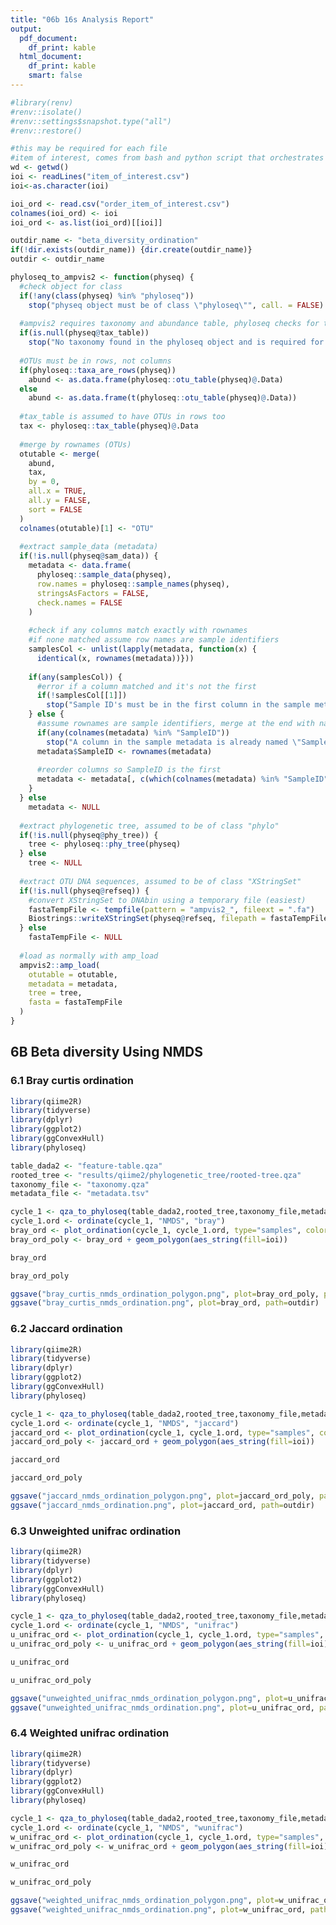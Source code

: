 ```yaml
---
title: "06b 16s Analysis Report"
output:
  pdf_document:
    df_print: kable
  html_document:
    df_print: kable
    smart: false
---
```


```r
#library(renv)
#renv::isolate()
#renv::settings$snapshot.type("all")
#renv::restore()
```

```r
#this may be required for each file
#item of interest, comes from bash and python script that orchestrates everything
wd <- getwd()
ioi <- readLines("item_of_interest.csv")
ioi<-as.character(ioi)

ioi_ord <- read.csv("order_item_of_interest.csv")
colnames(ioi_ord) <- ioi
ioi_ord <- as.list(ioi_ord)[[ioi]]

outdir_name <- "beta_diversity_ordination"
if(!dir.exists(outdir_name)) {dir.create(outdir_name)}
outdir <- outdir_name
```

```r
phyloseq_to_ampvis2 <- function(physeq) {
  #check object for class
  if(!any(class(physeq) %in% "phyloseq"))
    stop("physeq object must be of class \"phyloseq\"", call. = FALSE)
  
  #ampvis2 requires taxonomy and abundance table, phyloseq checks for the latter
  if(is.null(physeq@tax_table))
    stop("No taxonomy found in the phyloseq object and is required for ampvis2", call. = FALSE)
  
  #OTUs must be in rows, not columns
  if(phyloseq::taxa_are_rows(physeq))
    abund <- as.data.frame(phyloseq::otu_table(physeq)@.Data)
  else
    abund <- as.data.frame(t(phyloseq::otu_table(physeq)@.Data))
  
  #tax_table is assumed to have OTUs in rows too
  tax <- phyloseq::tax_table(physeq)@.Data
  
  #merge by rownames (OTUs)
  otutable <- merge(
    abund,
    tax,
    by = 0,
    all.x = TRUE,
    all.y = FALSE,
    sort = FALSE
  )
  colnames(otutable)[1] <- "OTU"
  
  #extract sample_data (metadata)
  if(!is.null(physeq@sam_data)) {
    metadata <- data.frame(
      phyloseq::sample_data(physeq),
      row.names = phyloseq::sample_names(physeq), 
      stringsAsFactors = FALSE, 
      check.names = FALSE
    )
    
    #check if any columns match exactly with rownames
    #if none matched assume row names are sample identifiers
    samplesCol <- unlist(lapply(metadata, function(x) {
      identical(x, rownames(metadata))}))
    
    if(any(samplesCol)) {
      #error if a column matched and it's not the first
      if(!samplesCol[[1]])
        stop("Sample ID's must be in the first column in the sample metadata, please reorder", call. = FALSE)
    } else {
      #assume rownames are sample identifiers, merge at the end with name "SampleID"
      if(any(colnames(metadata) %in% "SampleID"))
        stop("A column in the sample metadata is already named \"SampleID\" but does not seem to contain sample ID's", call. = FALSE)
      metadata$SampleID <- rownames(metadata)
      
      #reorder columns so SampleID is the first
      metadata <- metadata[, c(which(colnames(metadata) %in% "SampleID"), 1:(ncol(metadata)-1L)), drop = FALSE]
    }
  } else
    metadata <- NULL
  
  #extract phylogenetic tree, assumed to be of class "phylo"
  if(!is.null(physeq@phy_tree)) {
    tree <- phyloseq::phy_tree(physeq)
  } else
    tree <- NULL
  
  #extract OTU DNA sequences, assumed to be of class "XStringSet"
  if(!is.null(physeq@refseq)) {
    #convert XStringSet to DNAbin using a temporary file (easiest)
    fastaTempFile <- tempfile(pattern = "ampvis2_", fileext = ".fa")
    Biostrings::writeXStringSet(physeq@refseq, filepath = fastaTempFile)
  } else
    fastaTempFile <- NULL
  
  #load as normally with amp_load
  ampvis2::amp_load(
    otutable = otutable,
    metadata = metadata,
    tree = tree,
    fasta = fastaTempFile
  )
}
```

## 6B Beta diversity Using NMDS 

### 6.1 Bray curtis ordination

```r
library(qiime2R)
library(tidyverse)
library(dplyr)
library(ggplot2)
library(ggConvexHull)
library(phyloseq)

table_dada2 <- "feature-table.qza"
rooted_tree <- "results/qiime2/phylogenetic_tree/rooted-tree.qza"
taxonomy_file <- "taxonomy.qza"
metadata_file <- "metadata.tsv"

cycle_1 <- qza_to_phyloseq(table_dada2,rooted_tree,taxonomy_file,metadata_file) 
cycle_1.ord <- ordinate(cycle_1, "NMDS", "bray")
bray_ord <- plot_ordination(cycle_1, cycle_1.ord, type="samples", color=ioi) + ggtitle(label= "NMDS ordination of Bray curtis", subtitle = paste0("Stress value = ", round(cycle_1.ord$stress,4)))
bray_ord_poly <- bray_ord + geom_polygon(aes_string(fill=ioi)) 

bray_ord

bray_ord_poly

ggsave("bray_curtis_nmds_ordination_polygon.png", plot=bray_ord_poly, path=outdir)
ggsave("bray_curtis_nmds_ordination.png", plot=bray_ord, path=outdir)
```




### 6.2 Jaccard ordination

```r
library(qiime2R)
library(tidyverse)
library(dplyr)
library(ggplot2)
library(ggConvexHull)
library(phyloseq)

cycle_1 <- qza_to_phyloseq(table_dada2,rooted_tree,taxonomy_file,metadata_file) 
cycle_1.ord <- ordinate(cycle_1, "NMDS", "jaccard")
jaccard_ord <- plot_ordination(cycle_1, cycle_1.ord, type="samples", color=ioi) + ggtitle(label= "NMDS ordination of Jaccard", subtitle = paste0("Stress value = ", round(cycle_1.ord$stress,4)))
jaccard_ord_poly <- jaccard_ord + geom_polygon(aes_string(fill=ioi)) 

jaccard_ord

jaccard_ord_poly

ggsave("jaccard_nmds_ordination_polygon.png", plot=jaccard_ord_poly, path=outdir)
ggsave("jaccard_nmds_ordination.png", plot=jaccard_ord, path=outdir)
```




### 6.3 Unweighted unifrac ordination

```r
library(qiime2R)
library(tidyverse)
library(dplyr)
library(ggplot2)
library(ggConvexHull)
library(phyloseq)

cycle_1 <- qza_to_phyloseq(table_dada2,rooted_tree,taxonomy_file,metadata_file) 
cycle_1.ord <- ordinate(cycle_1, "NMDS", "unifrac")
u_unifrac_ord <- plot_ordination(cycle_1, cycle_1.ord, type="samples", color=ioi) + ggtitle(label= "NMDS ordination of Unweighted Unifrac", subtitle = paste0("Stress value = ", round(cycle_1.ord$stress,4)))
u_unifrac_ord_poly <- u_unifrac_ord + geom_polygon(aes_string(fill=ioi)) 

u_unifrac_ord

u_unifrac_ord_poly

ggsave("unweighted_unifrac_nmds_ordination_polygon.png", plot=u_unifrac_ord_poly, path=outdir)
ggsave("unweighted_unifrac_nmds_ordination.png", plot=u_unifrac_ord, path=outdir)
```




### 6.4 Weighted unifrac ordination

```r
library(qiime2R)
library(tidyverse)
library(dplyr)
library(ggplot2)
library(ggConvexHull)
library(phyloseq)

cycle_1 <- qza_to_phyloseq(table_dada2,rooted_tree,taxonomy_file,metadata_file) 
cycle_1.ord <- ordinate(cycle_1, "NMDS", "wunifrac")
w_unifrac_ord <- plot_ordination(cycle_1, cycle_1.ord, type="samples", color=ioi) + ggtitle(label= "NMDS ordination of Weighted Unifrac", subtitle = paste0("Stress value = ", round(cycle_1.ord$stress,4)))
w_unifrac_ord_poly <- w_unifrac_ord + geom_polygon(aes_string(fill=ioi)) 

w_unifrac_ord

w_unifrac_ord_poly

ggsave("weighted_unifrac_nmds_ordination_polygon.png", plot=w_unifrac_ord_poly, path=outdir)
ggsave("weighted_unifrac_nmds_ordination.png", plot=w_unifrac_ord, path=outdir)

```




